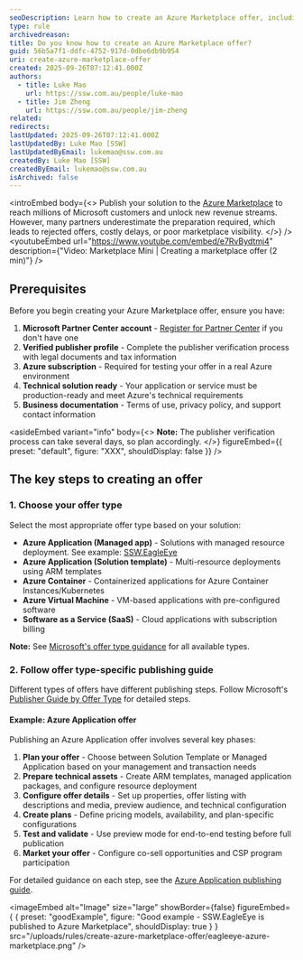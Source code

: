 ```yaml
---
seoDescription: Learn how to create an Azure Marketplace offer, including the required steps, assets, and configurations to successfully publish your solution.
type: rule
archivedreason:
title: Do you know how to create an Azure Marketplace offer?
guid: 56b5a7f1-ddfc-4752-917d-0dbe6db9b954
uri: create-azure-marketplace-offer
created: 2025-09-26T07:12:41.000Z
authors:
  - title: Luke Mao
    url: https://ssw.com.au/people/luke-mao
  - title: Jim Zheng
    url: https://ssw.com.au/people/jim-zheng
related:
redirects:
lastUpdated: 2025-09-26T07:12:41.000Z
lastUpdatedBy: Luke Mao [SSW]
lastUpdatedByEmail: lukemao@ssw.com.au
createdBy: Luke Mao [SSW]
createdByEmail: lukemao@ssw.com.au
isArchived: false
---
```


<introEmbed
  body={<>
Publish your solution to the [Azure Marketplace](https://azuremarketplace.microsoft.com) to reach millions of Microsoft customers and unlock new revenue streams. However, many partners underestimate the preparation required, which leads to rejected offers, costly delays, or poor marketplace visibility.
  </>}
/>
<youtubeEmbed url="https://www.youtube.com/embed/e7RvBydtmj4" description={"Video: Marketplace Mini | Creating a marketplace offer (2 min)"} />

## Prerequisites

Before you begin creating your Azure Marketplace offer, ensure you have:

1. **Microsoft Partner Center account** - [Register for Partner Center](https://partner.microsoft.com) if you don't have one
2. **Verified publisher profile** - Complete the publisher verification process with legal documents and tax information
3. **Azure subscription** - Required for testing your offer in a real Azure environment
4. **Technical solution ready** - Your application or service must be production-ready and meet Azure's technical requirements
5. **Business documentation** - Terms of use, privacy policy, and support contact information

<asideEmbed
  variant="info"
  body={<>
    **Note:** The publisher verification process can take several days, so plan accordingly.
  </>}
  figureEmbed={{
    preset: "default",
    figure: "XXX",
    shouldDisplay: false
  }}
/>

## The key steps to creating an offer

### 1. Choose your offer type

Select the most appropriate offer type based on your solution:

- **Azure Application (Managed app)** - Solutions with managed resource deployment. See example: [SSW.EagleEye](https://azuremarketplace.microsoft.com/en-us/marketplace/apps/ssw1700450141896.ssweagleeye?tab=Overview)
- **Azure Application (Solution template)** - Multi-resource deployments using ARM templates
- **Azure Container** - Containerized applications for Azure Container Instances/Kubernetes
- **Azure Virtual Machine** - VM-based applications with pre-configured software
- **Software as a Service (SaaS)** - Cloud applications with subscription billing

**Note:** See [Microsoft's offer type guidance](https://learn.microsoft.com/en-us/partner-center/marketplace-offers/determine-your-listing-type) for all available types.

### 2. Follow offer type-specific publishing guide

Different types of offers have different publishing steps. Follow Microsoft's [Publisher Guide by Offer Type](https://learn.microsoft.com/en-us/partner-center/marketplace-offers/publisher-guide-by-offer-type) for detailed steps.

#### Example: Azure Application offer

Publishing an Azure Application offer involves several key phases:

1. **Plan your offer** - Choose between Solution Template or Managed Application based on your management and transaction needs
2. **Prepare technical assets** - Create ARM templates, managed application packages, and configure resource deployment
3. **Configure offer details** - Set up properties, offer listing with descriptions and media, preview audience, and technical configuration
4. **Create plans** - Define pricing models, availability, and plan-specific configurations
5. **Test and validate** - Use preview mode for end-to-end testing before full publication
6. **Market your offer** - Configure co-sell opportunities and CSP program participation

For detailed guidance on each step, see the [Azure Application publishing guide](https://learn.microsoft.com/en-us/partner-center/marketplace-offers/plan-azure-application-offer).

<imageEmbed
  alt="Image"
  size="large"
  showBorder={false}
  figureEmbed={ {
    preset: "goodExample",
    figure: "Good example - SSW.EagleEye is published to Azure Marketplace",
    shouldDisplay: true
  } }
  src="/uploads/rules/create-azure-marketplace-offer/eagleeye-azure-marketplace.png"
/>

